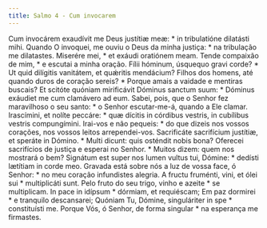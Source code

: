 ```yaml
---
title: Salmo 4 - Cum invocarem
---
```


<div class="grid grid-cols-2 gap-5">
  <span class="col-6 dropcaps text-justify">
    Cum invocárem exaudívit me Deus justítiæ meæ: * in tribulatióne dilatásti
    mihi.
  </span>
  <span class="col-6 dropcaps text-justify">
    Quando O invoquei, me ouviu o Deus da minha justiça: * na tribulação me
    dilatastes.
  </span>
  <span class="col-6 text-justify">
    Miserére mei, * et exáudi oratiónem meam.
  </span>
  <span class="col-6 text-justify">
    Tende compaixão de mim, * e escutai a minha oração.
  </span>
  <span class="col-6 text-justify">
    Fílii hóminum, úsquequo gravi corde? * Ut quid dilígitis vanitátem, et
    quǽritis mendácium?
  </span>
  <span class="col-6 text-justify">
    Filhos dos homens, até quando duros de coração sereis? * Porque amais a
    vaidade e mentiras buscais?
  </span>
  <span class="col-6 text-justify">
    Et scitóte quóniam mirificávit Dóminus sanctum suum: * Dóminus exáudiet me
    cum clamávero ad eum.
  </span>
  <span class="col-6 text-justify">
    Sabei, pois, que o Senhor fez maravilhoso o seu santo: * o Senhor
    escutar-me-á, quando a Ele clamar.
  </span>
  <span class="col-6 text-justify">
    Irascímini, et nolíte peccáre: * quæ dícitis in córdibus vestris, in
    cubílibus vestris compungímini.
  </span>
  <span class="col-6 text-justify">
    Irai-vos e não pequeis: * do que dizeis nos vossos corações, nos vossos
    leitos arrependei-vos.
  </span>
  <span class="col-6 text-justify">
    Sacrificáte sacrifícium justítiæ, et speráte in Dómino. * Multi dicunt: quis
    osténdit nobis bona?
  </span>
  <span class="col-6 text-justify">
    Oferecei sacrifícios de justiça e esperai no Senhor. * Muitos dizem: quem
    nos mostrará o bem?
  </span>
  <span class="col-6 text-justify">
    Signátum est super nos lumen vultus tui, Dómine: * dedísti lætítiam in corde
    meo.
  </span>
  <span class="col-6 text-justify">
    Gravada está sobre nós a luz de vossa face, ó Senhor: * no meu coração
    infundistes alegria.
  </span>
  <span class="col-6 text-justify">
    A fructu fruménti, vini, et ólei sui * multiplicáti sunt.
  </span>
  <span class="col-6 text-justify">
    Pelo fruto do seu trigo, vinho e azeite * se multiplicam.
  </span>
  <span class="col-6 text-justify">
    In pace in idípsum * dórmiam, et requiéscam;
  </span>
  <span class="col-6 text-justify">
    Em paz dormirei * e tranquilo descansarei;
  </span>
  <span class="col-6 text-justify">
    Quóniam Tu, Dómine, singuláriter in spe * constituísti me.
  </span>
  <span class="col-6 text-justify">
    Porque Vós, ó Senhor, de forma singular * na esperança me firmastes.
  </span>
</div>

